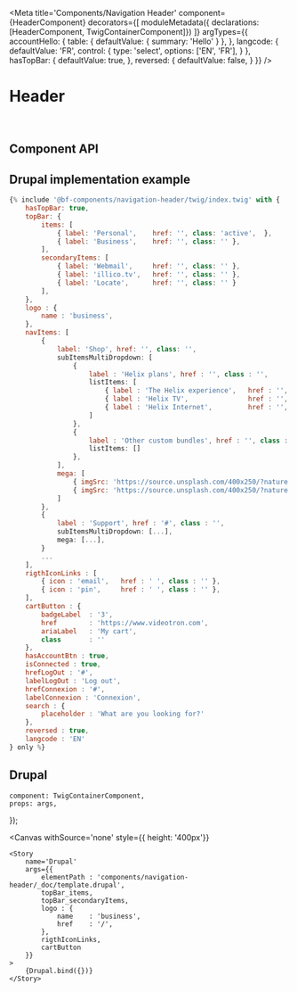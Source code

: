 


<Meta
    title='Components/Navigation Header'
    component={HeaderComponent}
    decorators={[
        moduleMetadata({ declarations: [HeaderComponent, TwigContainerComponent]})
    ]}
    argTypes={{
        accountHello: {
            table: { defaultValue: { summary: 'Hello' } },
        },
        langcode: {
            defaultValue: 'FR',
            control: {
                type: 'select',
                options: ['EN', 'FR'],
            }
        },
        hasTopBar: {
            defaultValue: true,
        },
        reversed: {
            defaultValue: false,
        }
    }}
/>


# Header

<br/>

## Component API

<Props of={HeaderComponent} />


## Drupal implementation example

```jsx
{% include '@bf-components/navigation-header/twig/index.twig' with {
    hasTopBar: true,
    topBar: {
        items: [
            { label: 'Personal',    href: '', class: 'active',  },
            { label: 'Business',    href: '', class: '' },
        ],
        secondaryItems: [
            { label: 'Webmail',     href: '', class: '' },
            { label: 'illico.tv',   href: '', class: '' },
            { label: 'Locate',      href: '', class: '' }
        ],
    },
    logo : {
        name : 'business',
    },
    navItems: [
        {
            label: 'Shop', href: '', class: '',
            subItemsMultiDropdown: [
                {
                    label : 'Helix plans', href : '', class : '',
                    listItems: [
                        { label : 'The Helix experience',   href : '', class : '' },
                        { label : 'Helix TV',               href : '', class : '' },
                        { label : 'Helix Internet',         href : '', class : '' },
                    ]
                },
                {
                    label : 'Other custom bundles', href : '', class : '',
                    listItems: []
                },
            ],
            mega: [
                { imgSrc: 'https://source.unsplash.com/400x250/?nature', imgAlt: 'Thumbnail', href: '#', title: '', text: '' },
                { imgSrc: 'https://source.unsplash.com/400x250/?nature', imgAlt: 'Thumbnail', href: '#', title: '', text: '' },
            ]
        },
        {
            label : 'Support', href : '#', class : '',
            subItemsMultiDropdown: [...],
            mega: [...],
        }
        ...
    ],
    rigthIconLinks : [
        { icon : 'email',   href : ' ', class : '' },
        { icon : 'pin',     href : ' ', class : '' },
    ],
    cartButton : {
        badgeLabel  : '3',
        href        : 'https://www.videotron.com',
        ariaLabel   : 'My cart',
        class       : ''
    },
    hasAccountBtn : true,
    isConnected : true,
    hrefLogOut : '#',
    labelLogOut : 'Log out',
    hrefConnexion : '#',
    labelConnexion : 'Connexion',
    search : {
        placeholder : 'What are you looking for?'
    },
    reversed : true,
    langcode : 'EN'
} only %}
```
## Drupal

    component: TwigContainerComponent,
    props: args,
});

<Canvas
    withSource='none'
    style={{ height: '400px'}}
>
    <Story
        name='Drupal'
        args={{
            elementPath : 'components/navigation-header/_doc/template.drupal',
            topBar_items,
            topBar_secondaryItems,
            logo : {
                name    : 'business',
                href    : '/',
            },
            rigthIconLinks,
            cartButton
        }}
    >
        {Drupal.bind({})}
    </Story>
</Canvas>